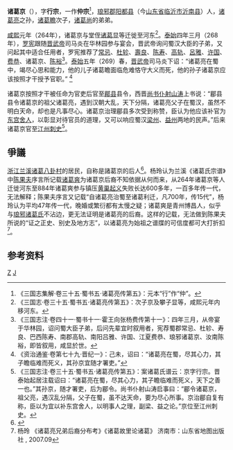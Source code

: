 '''诸葛京'''（{{bd|245年後||269年後|catIdx=Z諸葛}}），字'''行宗'''，一作'''仲宗'''<ref>《三国志集解·卷三十五·蜀书五·诸葛亮传第五》：元本“行”作“仲”。</ref>，[[琅邪郡|琅邪郡]][[阳都县|阳都县]]（今[[山东省|山东省]][[临沂市|临沂市]][[沂南县|沂南县]]）人，[[诸葛亮|诸葛亮]]之孙，[[诸葛瞻|诸葛瞻]]次子，[[诸葛尚|诸葛尚]]的弟弟。

[[咸熙|咸熙]]元年（264年），诸葛京与堂侄[[诸葛显|诸葛显]]等迁徙至河东<ref>《三国志·卷三十五·蜀书五·诸葛亮传第五》：次子京及攀子显等，咸熙元年内移河东。</ref>。[[泰始_(西晋)|泰始]]四年三月（268年），[[罗宪|罗宪]]跟随[[晋武帝|晋武帝]]司马炎在华林园参与宴会，晋武帝询问蜀汉大臣的子弟，又问起其中适合任用者，罗宪推荐了[[常忌|常忌]]、[[杜轸|杜轸]]、[[壽良|壽良]]、[[陈寿|陈寿]]、[[高轨|高轨]]、[[呂雅|呂雅]]、[[许国_(晋朝)|许国]]、[[费恭|费恭]]、诸葛京、[[陳裕_(蜀漢)|陈裕]]<ref>《三国志注·卷四十一·蜀书十一·霍王向张杨费传第十一》：四年三月，从帝宴于华林园，诏问蜀大臣子弟，后问先辈宜时叙用者，宪荐蜀郡常忌、杜轸、寿良、巴西陈寿、南郡高轨、南阳吕雅、许国、江夏费恭、琅邪诸葛京、汝南陈裕，即皆叙用，咸显於世。</ref>。[[泰始_(西晋)|泰始]]五年（269）春，[[晋武帝|晋武帝]]司马炎下诏：“诸葛亮在蜀中，竭尽心思和能力，他的儿子诸葛瞻面临危难恪守大义而死，他的孙子诸葛京应该按照才干授予官职。” <ref>《资治通鉴·卷第七十九·晋纪一》：己未，诏曰：“诸葛亮在蜀，尽其心力，其子瞻临难而死义，其孙京宜随才署吏。”</ref>

诸葛京按照才干被任命为官吏后官至[[郿县|郿县]]县令，西晋[[尚书仆射|尚书仆射]][[山涛|山涛]]上书说：“郿县县令诸葛京的祖父诸葛亮，遇到汉朝大乱，天下分隔，诸葛亮父子在蜀汉，虽然不明白天命，却也是凡事尽心。诸葛京治理郿县多次受到称赞，臣认为他应该补官为[[东宫舍人|东宫舍人]]，以彰显对待官员的道理，又可以响应蜀汉[[梁州|梁州]]、[[益州|益州]]两地的民声。”后来诸葛京官至[[江州_(西晉)|江州]][[刺史|刺史]]<ref>《三国志注·卷三十五·蜀书五·诸葛亮传第五》：案诸葛氏谱云：京字行宗。晋泰始起居注载诏曰：“诸葛亮在蜀，尽其心力，其子瞻临难而死义，天下之善一也。”其孙京，随才署吏，后为郿令。尚书仆射山涛启事曰：“郿令诸葛京，祖父亮，遇汉乱分隔，父子在蜀，虽不达天命，要为尽心所事。京治郿自复有称，臣以为宜以补东宫舍人，以明事人之理，副梁、益之论。”京位至江州刺史。</ref>。

==爭議==
[[浙江|浙江]][[兰溪|兰溪]][[诸葛村|诸葛八卦村]]的居民，自称是諸葛京的后人<ref>{{Cite web |url=http://www.likefar.com/route/7091/ |title=江南梦事，诸葛遗风——2013浙江兰溪诸葛八卦村自助游攻略 |accessdate=2014-02-04 |author=王洁云 |archive-date=2014-02-09 |archive-url=https://web.archive.org/web/20140209231508/http://www.likefar.com/route/7091/ |dead-url=no }}</ref>。杨玲认为兰溪《诸葛氏宗谱》中[[陈果夫|陈果夫]]序言所记载[[诸葛爽|诸葛爽]]为诸葛京后裔不知依据从何而来，从264年诸葛京等人迁徙河东至884年诸葛爽参与镇压[[黄巢起义|黄巢起义]]失败长达600多年，一百多年传一代，无法解释；陈果夫序言又记载“自诸葛亮治蜀至诸葛利迁，凡700年，传15代”，杨玲认为平均47年传一代，晚婚或繁衍都有太慢之疑；诸葛爽是青州博昌人，似乎与[[琅邪诸葛氏|琅邪诸葛氏]]不沾边，更无法证明是诸葛亮的后裔。这样的记载，无法做到陈果夫所说的“证之正史、别史及地方志”，以诸葛亮为始祖之谱牒的可信度都可大打折扣<ref>杨玲 《诸葛亮兄弟后裔分布考》《诸葛故里论诸葛》 济南市：山东省地图出版社 , 2007.09</ref>。

== 参考资料 ==
{{reflist}}

[[Category:晉朝政治人物|Z]]
[[Category:琅邪诸葛氏|J]]